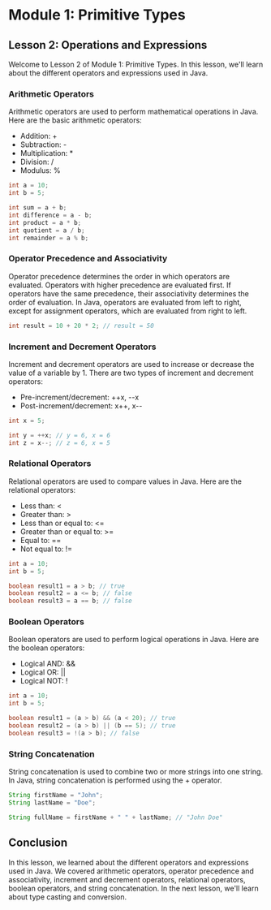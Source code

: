 # Module 1: Primitive Types

## Lesson 2: Operations and Expressions

Welcome to Lesson 2 of Module 1: Primitive Types. In this lesson, we'll learn about the different operators and expressions used in Java.

### Arithmetic Operators

Arithmetic operators are used to perform mathematical operations in Java. Here are the basic arithmetic operators:

- Addition: +
- Subtraction: -
- Multiplication: \*
- Division: /
- Modulus: %

```java
int a = 10;
int b = 5;

int sum = a + b;
int difference = a - b;
int product = a * b;
int quotient = a / b;
int remainder = a % b;
```

### Operator Precedence and Associativity

Operator precedence determines the order in which operators are evaluated. Operators with higher precedence are evaluated first. If operators have the same precedence, their associativity determines the order of evaluation. In Java, operators are evaluated from left to right, except for assignment operators, which are evaluated from right to left.

```java
int result = 10 + 20 * 2; // result = 50
```

### Increment and Decrement Operators

Increment and decrement operators are used to increase or decrease the value of a variable by 1. There are two types of increment and decrement operators:

- Pre-increment/decrement: ++x, --x
- Post-increment/decrement: x++, x--

```java
int x = 5;

int y = ++x; // y = 6, x = 6
int z = x--; // z = 6, x = 5
```

### Relational Operators

Relational operators are used to compare values in Java. Here are the relational operators:

- Less than: <
- Greater than: >
- Less than or equal to: <=
- Greater than or equal to: >=
- Equal to: ==
- Not equal to: !=

```java
int a = 10;
int b = 5;

boolean result1 = a > b; // true
boolean result2 = a <= b; // false
boolean result3 = a == b; // false
```

### Boolean Operators

Boolean operators are used to perform logical operations in Java. Here are the boolean operators:

- Logical AND: &&
- Logical OR: ||
- Logical NOT: !

```java
int a = 10;
int b = 5;

boolean result1 = (a > b) && (a < 20); // true
boolean result2 = (a > b) || (b == 5); // true
boolean result3 = !(a > b); // false
```

### String Concatenation

String concatenation is used to combine two or more strings into one string. In Java, string concatenation is performed using the + operator.

```java
String firstName = "John";
String lastName = "Doe";

String fullName = firstName + " " + lastName; // "John Doe"
```

## Conclusion

In this lesson, we learned about the different operators and expressions used in Java. We covered arithmetic operators, operator precedence and associativity, increment and decrement operators, relational operators, boolean operators, and string concatenation. In the next lesson, we'll learn about type casting and conversion.
